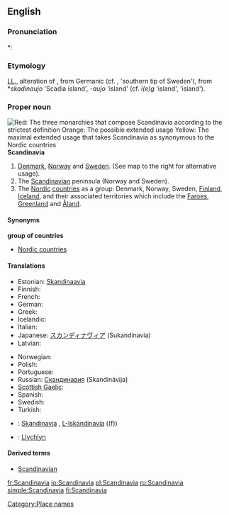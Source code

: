 ==English==

===Pronunciation===
*: {{rhymes|eɪviə}}

===Etymology===
[[LL.]], alteration of {{term|Scadinavia}}, from Germanic (cf. {{etyl|ang|-}} {{term|Scedenig|lang=ang}}, {{etyl|non|-}} {{term|Skaney|lang=non}} 'southern tip of Sweden'), from *''skadinaujo'' 'Scadia island', -''aujo'' 'island' (cf. {{etyl|ang|-}} ''ī(e)g'' 'island', {{etyl|non|-}} {{term|ey}} 'island'). 

===Proper noun===
[[Image:Scandinavia location map definitions.PNG|thumb|right|''Red'': The three monarchies that compose Scandinavia according to the strictest definition<br /><br />''Orange'': The possible extended usage<br /><br />''Yellow'': The maximal extended usage that takes Scandinavia as synonymous to the [[Nordic countries]]]]
'''Scandinavia'''

# [[Denmark]], [[Norway]] and [[Sweden]]. (See map to the right for alternative usage).
# The [[Scandinavian]] peninsula (Norway and Sweden).
# The [[Nordic]] [[Nordic countries|countries]] as a group: Denmark, Norway, Sweden, [[Finland]], [[Iceland]], and their associated territories which include the [[Faeroe Islands|Faroes]], [[Greenland]] and [[Åland]].

====Synonyms====
'''group of countries'''
* [[Nordic countries]]

====Translations====
{{trans-top|peninsula}}
* Estonian: [[Skandinaavia]]
* Finnish: {{t+|fi|Skandinavia}}
* French: {{t+|fr|Scandinavie|f}}
* German: {{t+|de|Skandinavien|n}}
* Greek: {{t|el|Σκανδιναβία|f|tr=Skandinavía}}
* Icelandic: {{t+|is|Skandinavía}}
* Italian: {{t-|it|Scandinavia|f}}
* Japanese: [[スカンディナヴィア]] (Sukandinavia)
* Latvian: {{t-|lv|Skandināvija|f}}
{{trans-mid}}
* Norwegian: {{t-|no|Skandinavia}}
* Polish: {{t+|pl|Skandynawia|f}}
* Portuguese: {{t-|pt|Escandinávia|f}}
* Russian: [[Скандинавия]] (Skandinávija) {{f}}
* [[Scottish Gaelic]]: {{t-|gd|Lochlann|m|f|xs=Scottish Gaelic}}
* Spanish: {{t|es|Escandinavia|f}}
* Swedish: {{t-|sv|Skandinavien|c}}
* Turkish: {{t|tr|İskandinavya}}
{{trans-bottom}}

{{trans-see|group of countries|Nordic countries}}

{{checktrans-top}}
* {{ttbc|Maltese}}: [[Skandinavja]] {{f}}, [[L-Iskandinavja]] ((f))
* {{ttbc|Welsh}}: [[Llychlyn]]
{{trans-bottom}}

====Derived terms====
* [[Scandinavian]]

[[Category:Place names]]

[[fr:Scandinavia]]
[[io:Scandinavia]]
[[pl:Scandinavia]]
[[ru:Scandinavia]]
[[simple:Scandinavia]]
[[fi:Scandinavia]]